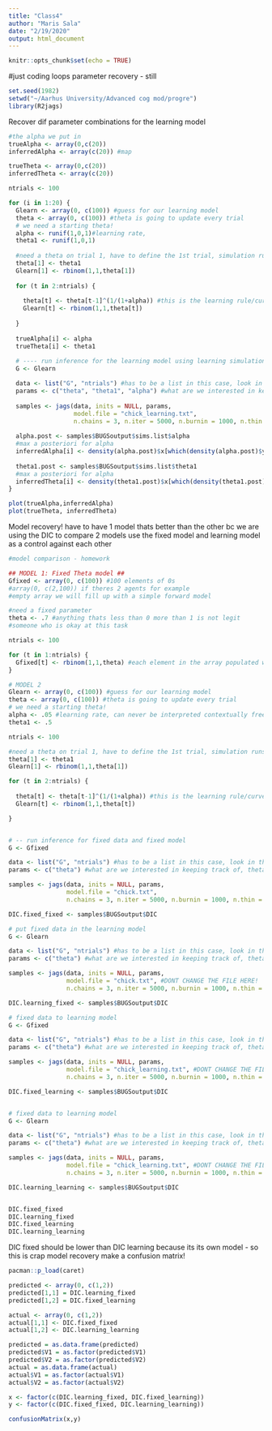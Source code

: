 ```yaml
---
title: "Class4"
author: "Maris Sala"
date: "2/19/2020"
output: html_document
---
```


```r
knitr::opts_chunk$set(echo = TRUE)
```

#just coding loops
parameter recovery - still
```r
set.seed(1982)
setwd("~/Aarhus University/Advanced cog mod/progre")
library(R2jags)
```


Recover dif parameter combinations for the learning model
```r
#the alpha we put in
trueAlpha <- array(0,c(20))
inferredAlpha <- array(c(20)) #map

trueTheta <- array(0,c(20))
inferredTheta <- array(c(20))

ntrials <- 100

for (i in 1:20) {
  Glearn <- array(0, c(100)) #guess for our learning model
  theta <- array(0, c(100)) #theta is going to update every trial
  # we need a starting theta!
  alpha <- runif(1,0,1)#learning rate, 
  theta1 <- runif(1,0,1)
  
  #need a theta on trial 1, have to define the 1st trial, simulation runs from trial 2
  theta[1] <- theta1
  Glearn[1] <- rbinom(1,1,theta[1])
  
  for (t in 2:ntrials) {
    
    theta[t] <- theta[t-1]^(1/(1+alpha)) #this is the learning rule/curve, focus on this next week
    Glearn[t] <- rbinom(1,1,theta[t])
  
  }
  
  trueAlpha[i] <- alpha
  trueTheta[i] <- theta1
  
  # ---- run inference for the learning model using learning simulations
  G <- Glearn

  data <- list("G", "ntrials") #has to be a list in this case, look in the workspace for G
  params <- c("theta", "theta1", "alpha") #what are we interested in keeping track of, theta as a distribution
  
  samples <- jags(data, inits = NULL, params,
                  model.file = "chick_learning.txt",
                  n.chains = 3, n.iter = 5000, n.burnin = 1000, n.thin = 1)
  
  alpha.post <- samples$BUGSoutput$sims.list$alpha
  #max a posteriori for alpha
  inferredAlpha[i] <- density(alpha.post)$x[which(density(alpha.post)$y==max(density(alpha.post)$y) )]
  
  theta1.post <- samples$BUGSoutput$sims.list$theta1
  #max a posteriori for alpha
  inferredTheta[i] <- density(theta1.post)$x[which(density(theta1.post)$y==max(density(theta1.post)$y) )]
}


```

```r
plot(trueAlpha,inferredAlpha)
plot(trueTheta, inferredTheta)
```

Model recovery!
have to have 1 model thats better than the other bc we are using the DIC to compare 2 models
use the fixed model and learning model as a control against each other

```r

#model comparison - homework

## MODEL 1: Fixed Theta model ##
Gfixed <- array(0, c(100)) #100 elements of 0s
#array(0, c(2,100)) if theres 2 agents for example
#empty array we will fill up with a simple forward model

#need a fixed parameter
theta <- .7 #anything thats less than 0 more than 1 is not legit
#someone who is okay at this task

ntrials <- 100

for (t in 1:ntrials) {
  Gfixed[t] <- rbinom(1,1,theta) #each element in the array populated with consequences of the model
}

# MODEL 2
Glearn <- array(0, c(100)) #guess for our learning model
theta <- array(0, c(100)) #theta is going to update every trial
# we need a starting theta!
alpha <- .05 #learning rate, can never be interpreted contextually free
theta1 <- .5

ntrials <- 100

#need a theta on trial 1, have to define the 1st trial, simulation runs from trial 2
theta[1] <- theta1
Glearn[1] <- rbinom(1,1,theta[1])

for (t in 2:ntrials) {
  
  theta[t] <- theta[t-1]^(1/(1+alpha)) #this is the learning rule/curve, focus on this next week
  Glearn[t] <- rbinom(1,1,theta[t])

}


# -- run inference for fixed data and fixed model
G <- Gfixed

data <- list("G", "ntrials") #has to be a list in this case, look in the workspace for G
params <- c("theta") #what are we interested in keeping track of, theta as a distribution

samples <- jags(data, inits = NULL, params,
                model.file = "chick.txt",
                n.chains = 3, n.iter = 5000, n.burnin = 1000, n.thin = 1) #inits could be important when there are convergence issues

DIC.fixed_fixed <- samples$BUGSoutput$DIC

# put fixed data in the learning model
G <- Glearn

data <- list("G", "ntrials") #has to be a list in this case, look in the workspace for G
params <- c("theta") #what are we interested in keeping track of, theta as a distribution

samples <- jags(data, inits = NULL, params,
                model.file = "chick.txt", #DONT CHANGE THE FILE HERE!
                n.chains = 3, n.iter = 5000, n.burnin = 1000, n.thin = 1) #inits could be important when there are convergence issues

DIC.learning_fixed <- samples$BUGSoutput$DIC

# fixed data to learning model
G <- Gfixed

data <- list("G", "ntrials") #has to be a list in this case, look in the workspace for G
params <- c("theta") #what are we interested in keeping track of, theta as a distribution

samples <- jags(data, inits = NULL, params,
                model.file = "chick_learning.txt", #DONT CHANGE THE FILE HERE!
                n.chains = 3, n.iter = 5000, n.burnin = 1000, n.thin = 1) #inits could be important when there are convergence issues

DIC.fixed_learning <- samples$BUGSoutput$DIC


# fixed data to learning model
G <- Glearn

data <- list("G", "ntrials") #has to be a list in this case, look in the workspace for G
params <- c("theta") #what are we interested in keeping track of, theta as a distribution

samples <- jags(data, inits = NULL, params,
                model.file = "chick_learning.txt", #DONT CHANGE THE FILE HERE!
                n.chains = 3, n.iter = 5000, n.burnin = 1000, n.thin = 1) #inits could be important when there are convergence issues

DIC.learning_learning <- samples$BUGSoutput$DIC


DIC.fixed_fixed
DIC.learning_fixed
DIC.fixed_learning
DIC.learning_learning

```
DIC fixed should be lower than DIC learning because its its own model - so this is crap model recovery
make a confusion matrix!

```r
pacman::p_load(caret)

predicted <- array(0, c(1,2))
predicted[1,1] = DIC.learning_fixed
predicted[1,2] = DIC.fixed_learning

actual <- array(0, c(1,2))
actual[1,1] <- DIC.fixed_fixed
actual[1,2] <- DIC.learning_learning

predicted = as.data.frame(predicted)
predicted$V1 = as.factor(predicted$V1)
predicted$V2 = as.factor(predicted$V2)
actual = as.data.frame(actual)
actual$V1 = as.factor(actual$V1)
actual$V2 = as.factor(actual$V2)

x <- factor(c(DIC.learning_fixed, DIC.fixed_learning))
y <- factor(c(DIC.fixed_fixed, DIC.learning_learning))

confusionMatrix(x,y)
```

